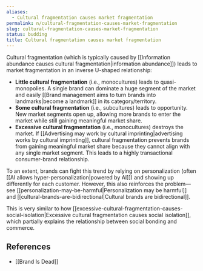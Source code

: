```yaml
---
aliases:
  - Cultural fragmentation causes market fragmentation
permalink: n/cultural-fragmentation-causes-market-fragmentation
slug: cultural-fragmentation-causes-market-fragmentation
status: budding
title: Cultural fragmentation causes market fragmentation
---
```

Cultural fragmentation (which is typically caused by [[Information abundance causes cultural fragmentation|information abundance]]) leads to market fragmentation in an inverse U-shaped relationship:

- **Little cultural fragmentation** (i.e., monocultures) leads to quasi-monopolies. A single brand can dominate a huge segment of the market and easily [[Brand management aims to turn brands into landmarks|become a landmark]] in its category/territory.
- **Some cultural fragmentation** (i.e., subcultures) leads to opportunity. New market segments open up, allowing more brands to enter the market while still gaining meaningful market share.
- **Excessive cultural fragmentation** (i.e., monocultures) destroys the market. If [[Advertising may work by cultural imprinting|advertising works by cultural imprinting]], cultural fragmentation prevents brands from gaining meaningful market share because they cannot align with any single market segment. This leads to a highly transactional consumer-brand relationship.

To an extent, brands can fight this trend by relying on personalization (often [[AI allows hyper-personalization|powered by AI]]) and showing up differently for each customer. However, this also reinforces the problem—see [[personalization-may-be-harmful|Personalization may be harmful]] and [[cultural-brands-are-bidirectional|Cultural brands are bidirectional]].

This is very similar to how [[excessive-cultural-fragmentation-causes-social-isolation|Excessive cultural fragmentation causes social isolation]], which partially explains the relationship between social bonding and commerce.

## References

- [[Brand Is Dead]]
